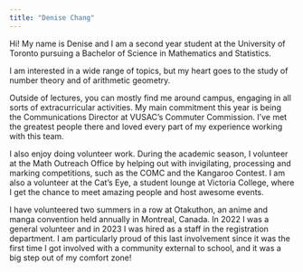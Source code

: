 ```yaml
---
title: "Denise Chang"
---
```


Hi! My name is Denise and I am a second year student at the University of Toronto pursuing a Bachelor of Science in Mathematics and Statistics.

I am interested in a wide range of topics, but my heart goes to the study of number theory and of arithmetic geometry.

Outside of lectures, you can mostly find me around campus, engaging in all sorts of extracurricular activities. My main commitment this year is being the Communications Director at VUSAC's Commuter Commission. I've met the greatest people there and loved every part of my experience working with this team.

I also enjoy doing volunteer work. During the academic season, I volunteer at the Math Outreach Office by helping out with invigilating, processing and marking competitions, such as the COMC and the Kangaroo Contest. I am also a volunteer at the Cat's Eye, a student lounge at Victoria College, where I get the chance to meet amazing people and host awesome events.

I have volunteered two summers in a row at Otakuthon, an anime and manga convention held annually in Montreal, Canada. In 2022 I was a general volunteer and in 2023 I was hired as a staff in the registration department. I am particularly proud of this last involvement since it was the first time I got involved with a community external to school, and it was a big step out of my comfort zone!

